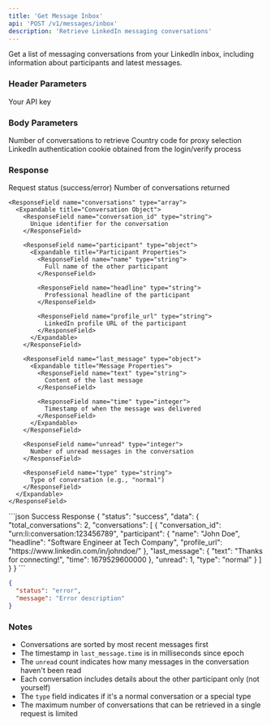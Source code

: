 ```yaml
---
title: 'Get Message Inbox'
api: 'POST /v1/messages/inbox'
description: 'Retrieve LinkedIn messaging conversations'
---
```


Get a list of messaging conversations from your LinkedIn inbox, including information about participants and latest messages.

### Header Parameters

<ParamField header="x-api-key" type="string" required>
  Your API key
</ParamField>

### Body Parameters

<ParamField body="count" type="integer" default="10">
  Number of conversations to retrieve
</ParamField>
<ParamField body="country" type="string" default="FR">
  Country code for proxy selection
</ParamField>
<ParamField body="login_cookie" type="string" required>
  LinkedIn authentication cookie obtained from the login/verify process
</ParamField>

### Response

<ResponseField name="status" type="string">
  Request status (success/error)
</ResponseField>

<ResponseField name="data" type="object">
  <Expandable title="Properties">
    <ResponseField name="total_conversations" type="integer">
      Number of conversations returned
    </ResponseField>

    <ResponseField name="conversations" type="array">
      <Expandable title="Conversation Object">
        <ResponseField name="conversation_id" type="string">
          Unique identifier for the conversation
        </ResponseField>

        <ResponseField name="participant" type="object">
          <Expandable title="Participant Properties">
            <ResponseField name="name" type="string">
              Full name of the other participant
            </ResponseField>
            
            <ResponseField name="headline" type="string">
              Professional headline of the participant
            </ResponseField>
            
            <ResponseField name="profile_url" type="string">
              LinkedIn profile URL of the participant
            </ResponseField>
          </Expandable>
        </ResponseField>

        <ResponseField name="last_message" type="object">
          <Expandable title="Message Properties">
            <ResponseField name="text" type="string">
              Content of the last message
            </ResponseField>
            
            <ResponseField name="time" type="integer">
              Timestamp of when the message was delivered
            </ResponseField>
          </Expandable>
        </ResponseField>

        <ResponseField name="unread" type="integer">
          Number of unread messages in the conversation
        </ResponseField>

        <ResponseField name="type" type="string">
          Type of conversation (e.g., "normal")
        </ResponseField>
      </Expandable>
    </ResponseField>
  </Expandable>
</ResponseField>

<ResponseExample>
```json Success Response
{
  "status": "success",
  "data": {
    "total_conversations": 2,
    "conversations": [
      {
        "conversation_id": "urn:li:conversation:123456789",
        "participant": {
          "name": "John Doe",
          "headline": "Software Engineer at Tech Company",
          "profile_url": "https://www.linkedin.com/in/johndoe/"
        },
        "last_message": {
          "text": "Thanks for connecting!",
          "time": 1679529600000
        },
        "unread": 1,
        "type": "normal"
      }
    ]
  }
}
```

```json Error Response
{
  "status": "error",
  "message": "Error description"
}
```
</ResponseExample>

### Notes
- Conversations are sorted by most recent messages first
- The timestamp in `last_message.time` is in milliseconds since epoch
- The `unread` count indicates how many messages in the conversation haven't been read
- Each conversation includes details about the other participant only (not yourself)
- The `type` field indicates if it's a normal conversation or a special type
- The maximum number of conversations that can be retrieved in a single request is limited